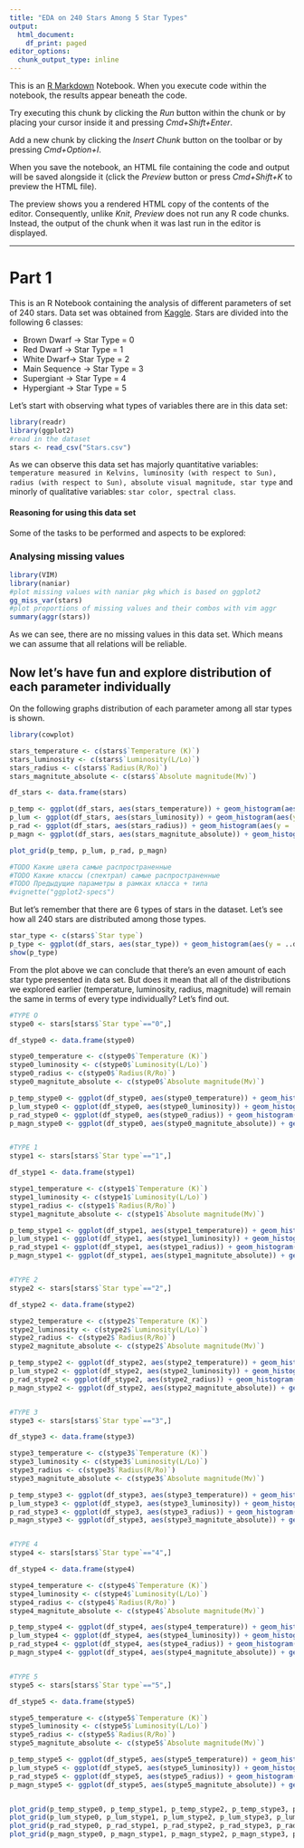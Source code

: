 ```yaml
---
title: "EDA on 240 Stars Among 5 Star Types"
output:
  html_document:
    df_print: paged
editor_options: 
  chunk_output_type: inline
---
```


This is an [R Markdown](http://rmarkdown.rstudio.com) Notebook. When you execute code within the notebook, the results appear beneath the code. 

Try executing this chunk by clicking the *Run* button within the chunk or by placing your cursor inside it and pressing *Cmd+Shift+Enter*. 

Add a new chunk by clicking the *Insert Chunk* button on the toolbar or by pressing *Cmd+Option+I*.

When you save the notebook, an HTML file containing the code and output will be saved alongside it (click the *Preview* button or press *Cmd+Shift+K* to preview the HTML file). 

The preview shows you a rendered HTML copy of the contents of the editor. Consequently, unlike *Knit*, *Preview* does not run any R code chunks. Instead, the output of the chunk when it was last run in the editor is displayed.

---
# Part 1

  This is an R Notebook containing the analysis of different parameters of set of 240 stars. Data set was obtained from [Kaggle](https://www.kaggle.com/deepu1109/star-dataset).
  Stars are divided into the following 6 classes:

  - Brown Dwarf -> Star Type = 0
  - Red Dwarf -> Star Type = 1
  - White Dwarf-> Star Type = 2
  - Main Sequence -> Star Type = 3
  - Supergiant -> Star Type = 4
  - Hypergiant -> Star Type = 5
  
  Let's start with observing what types of variables there are in this data set:

```r
library(readr)
library(ggplot2)
#read in the dataset
stars <- read_csv("Stars.csv")
```

  As we can observe this data set has majorly quantitative variables: `temperature measured in Kelvins, luminosity (with respect to Sun), radius (with respect to Sun), absolute visual magnitude, star type` and minorly of qualitative variables: `star color, spectral class`.
  
#### Reasoning for using this data set
  Some of the tasks to be performed and aspects to be explored:
  
### Analysing missing values 

```r
library(VIM)
library(naniar)
#plot missing values with naniar pkg which is based on ggplot2
gg_miss_var(stars)
#plot proportions of missing values and their combos with vim aggr 
summary(aggr(stars))
```

  As we can see, there are no missing values in this data set. Which means we can assume that all relations will be reliable.
  
## Now let's have fun and explore distribution of each parameter individually

  On the following graphs distribution of each parameter among all star types is shown.
  
  
```r
library(cowplot)

stars_temperature <- c(stars$`Temperature (K)`)
stars_luminosity <- c(stars$`Luminosity(L/Lo)`)
stars_radius <- c(stars$`Radius(R/Ro)`)
stars_magnitute_absolute <- c(stars$`Absolute magnitude(Mv)`)

df_stars <- data.frame(stars)

p_temp <- ggplot(df_stars, aes(stars_temperature)) + geom_histogram(aes(y = ..density..)) + geom_density()
p_lum <- ggplot(df_stars, aes(stars_luminosity)) + geom_histogram(aes(y = ..density..)) + geom_density()
p_rad <- ggplot(df_stars, aes(stars_radius)) + geom_histogram(aes(y = ..density..)) + geom_density()
p_magn <- ggplot(df_stars, aes(stars_magnitute_absolute)) + geom_histogram(aes(y = ..density..)) + geom_density()

plot_grid(p_temp, p_lum, p_rad, p_magn)

#TODO Какие цвета самые распространенные
#TODO Какие классы (спектрал) самые распространенные
#TODO Предыдущие параметры в рамках класса + типа
#vignette("ggplot2-specs")
```
 
 
  But let's remember that there are 6 types of stars in the dataset. Let's see how all 240 stars are distributed among those types.
  
  
  
```r

star_type <- c(stars$`Star type`)
p_type <- ggplot(df_stars, aes(star_type)) + geom_histogram(aes(y = ..density..)) + geom_density()
show(p_type)

```
 
 
  From the plot above we can conclude that there's an even amount of each star type presented in data set. But does it mean that all of the distributions we explored earlier (temperature, luminosity, radius, magnitude) will remain the same in terms of every type individually?
Let's find out.

```r
#TYPE O
stype0 <- stars[stars$`Star type`=="0",]

df_stype0 <- data.frame(stype0)

stype0_temperature <- c(stype0$`Temperature (K)`)
stype0_luminosity <- c(stype0$`Luminosity(L/Lo)`)
stype0_radius <- c(stype0$`Radius(R/Ro)`)
stype0_magnitute_absolute <- c(stype0$`Absolute magnitude(Mv)`)

p_temp_stype0 <- ggplot(df_stype0, aes(stype0_temperature)) + geom_histogram(aes(y = ..density..)) + geom_density()
p_lum_stype0 <- ggplot(df_stype0, aes(stype0_luminosity)) + geom_histogram(aes(y = ..density..)) + geom_density()
p_rad_stype0 <- ggplot(df_stype0, aes(stype0_radius)) + geom_histogram(aes(y = ..density..)) + geom_density()
p_magn_stype0 <- ggplot(df_stype0, aes(stype0_magnitute_absolute)) + geom_histogram(aes(y = ..density..)) + geom_density()


#TYPE 1
stype1 <- stars[stars$`Star type`=="1",]

df_stype1 <- data.frame(stype1)

stype1_temperature <- c(stype1$`Temperature (K)`)
stype1_luminosity <- c(stype1$`Luminosity(L/Lo)`)
stype1_radius <- c(stype1$`Radius(R/Ro)`)
stype1_magnitute_absolute <- c(stype1$`Absolute magnitude(Mv)`)

p_temp_stype1 <- ggplot(df_stype1, aes(stype1_temperature)) + geom_histogram(aes(y = ..density..)) + geom_density()
p_lum_stype1 <- ggplot(df_stype1, aes(stype1_luminosity)) + geom_histogram(aes(y = ..density..)) + geom_density()
p_rad_stype1 <- ggplot(df_stype1, aes(stype1_radius)) + geom_histogram(aes(y = ..density..)) + geom_density()
p_magn_stype1 <- ggplot(df_stype1, aes(stype1_magnitute_absolute)) + geom_histogram(aes(y = ..density..)) + geom_density()


#TYPE 2
stype2 <- stars[stars$`Star type`=="2",]

df_stype2 <- data.frame(stype2)

stype2_temperature <- c(stype2$`Temperature (K)`)
stype2_luminosity <- c(stype2$`Luminosity(L/Lo)`)
stype2_radius <- c(stype2$`Radius(R/Ro)`)
stype2_magnitute_absolute <- c(stype2$`Absolute magnitude(Mv)`)

p_temp_stype2 <- ggplot(df_stype2, aes(stype2_temperature)) + geom_histogram(aes(y = ..density..)) + geom_density()
p_lum_stype2 <- ggplot(df_stype2, aes(stype2_luminosity)) + geom_histogram(aes(y = ..density..)) + geom_density()
p_rad_stype2 <- ggplot(df_stype2, aes(stype2_radius)) + geom_histogram(aes(y = ..density..)) + geom_density()
p_magn_stype2 <- ggplot(df_stype2, aes(stype2_magnitute_absolute)) + geom_histogram(aes(y = ..density..)) + geom_density()


#TYPE 3
stype3 <- stars[stars$`Star type`=="3",]

df_stype3 <- data.frame(stype3)

stype3_temperature <- c(stype3$`Temperature (K)`)
stype3_luminosity <- c(stype3$`Luminosity(L/Lo)`)
stype3_radius <- c(stype3$`Radius(R/Ro)`)
stype3_magnitute_absolute <- c(stype3$`Absolute magnitude(Mv)`)

p_temp_stype3 <- ggplot(df_stype3, aes(stype3_temperature)) + geom_histogram(aes(y = ..density..)) + geom_density()
p_lum_stype3 <- ggplot(df_stype3, aes(stype3_luminosity)) + geom_histogram(aes(y = ..density..)) + geom_density()
p_rad_stype3 <- ggplot(df_stype3, aes(stype3_radius)) + geom_histogram(aes(y = ..density..)) + geom_density()
p_magn_stype3 <- ggplot(df_stype3, aes(stype3_magnitute_absolute)) + geom_histogram(aes(y = ..density..)) + geom_density()


#TYPE 4
stype4 <- stars[stars$`Star type`=="4",]

df_stype4 <- data.frame(stype4)

stype4_temperature <- c(stype4$`Temperature (K)`)
stype4_luminosity <- c(stype4$`Luminosity(L/Lo)`)
stype4_radius <- c(stype4$`Radius(R/Ro)`)
stype4_magnitute_absolute <- c(stype4$`Absolute magnitude(Mv)`)

p_temp_stype4 <- ggplot(df_stype4, aes(stype4_temperature)) + geom_histogram(aes(y = ..density..)) + geom_density()
p_lum_stype4 <- ggplot(df_stype4, aes(stype4_luminosity)) + geom_histogram(aes(y = ..density..)) + geom_density()
p_rad_stype4 <- ggplot(df_stype4, aes(stype4_radius)) + geom_histogram(aes(y = ..density..)) + geom_density()
p_magn_stype4 <- ggplot(df_stype4, aes(stype4_magnitute_absolute)) + geom_histogram(aes(y = ..density..)) + geom_density()


#TYPE 5
stype5 <- stars[stars$`Star type`=="5",]

df_stype5 <- data.frame(stype5)

stype5_temperature <- c(stype5$`Temperature (K)`)
stype5_luminosity <- c(stype5$`Luminosity(L/Lo)`)
stype5_radius <- c(stype5$`Radius(R/Ro)`)
stype5_magnitute_absolute <- c(stype5$`Absolute magnitude(Mv)`)

p_temp_stype5 <- ggplot(df_stype5, aes(stype5_temperature)) + geom_histogram(aes(y = ..density..)) + geom_density()
p_lum_stype5 <- ggplot(df_stype5, aes(stype5_luminosity)) + geom_histogram(aes(y = ..density..)) + geom_density()
p_rad_stype5 <- ggplot(df_stype5, aes(stype5_radius)) + geom_histogram(aes(y = ..density..)) + geom_density()
p_magn_stype5 <- ggplot(df_stype5, aes(stype5_magnitute_absolute)) + geom_histogram(aes(y = ..density..)) + geom_density()


plot_grid(p_temp_stype0, p_temp_stype1, p_temp_stype2, p_temp_stype3, p_temp_stype4, p_temp_stype5)
plot_grid(p_lum_stype0, p_lum_stype1, p_lum_stype2, p_lum_stype3, p_lum_stype4, p_lum_stype5)
plot_grid(p_rad_stype0, p_rad_stype1, p_rad_stype2, p_rad_stype3, p_rad_stype4, p_rad_stype5)
plot_grid(p_magn_stype0, p_magn_stype1, p_magn_stype2, p_magn_stype3, p_magn_stype4, p_magn_stype5)

```


  
  
  
  
  
  
  
  
  
  
  
  
  
  
